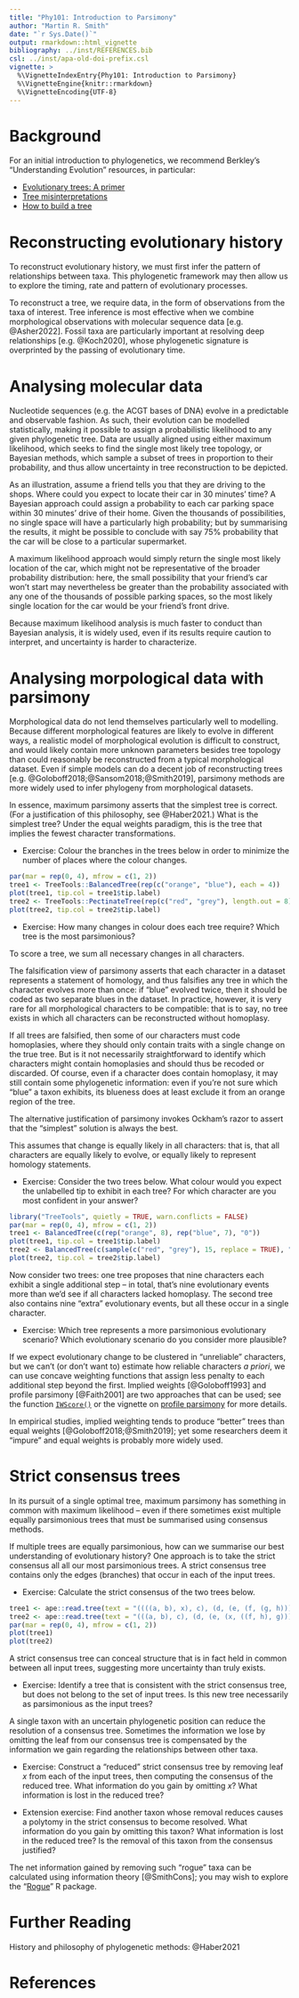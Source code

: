 ```yaml
---
title: "Phy101: Introduction to Parsimony"
author: "Martin R. Smith"
date: "`r Sys.Date()`"
output: rmarkdown::html_vignette
bibliography: ../inst/REFERENCES.bib
csl: ../inst/apa-old-doi-prefix.csl
vignette: >
  %\VignetteIndexEntry{Phy101: Introduction to Parsimony}
  %\VignetteEngine{knitr::rmarkdown}
  %\VignetteEncoding{UTF-8}
---
```


# Background #

For an initial introduction to phylogenetics, we recommend Berkley's
"Understanding Evolution" resources, in particular:

- [Evolutionary trees: A primer](
https://evolution.berkeley.edu/the-tree-room/evolutionary-trees-a-primer/)
- [Tree misinterpretations](
  https://evolution.berkeley.edu/the-tree-room/tree-misinterpretations/)
- [How to build a tree](
  https://evolution.berkeley.edu/the-tree-room/how-to-build-a-tree/)


# Reconstructing evolutionary history #

To reconstruct evolutionary history, we must first infer the pattern of
relationships between taxa.  This phylogenetic framework may then allow us to
explore the timing, rate and pattern of evolutionary processes.

To reconstruct a tree, we require data, in the form of observations from the
taxa of interest. Tree inference is most effective when we combine
morphological observations with molecular sequence data [e.g. @Asher2022].
Fossil taxa are particularly important at resolving deep relationships
[e.g. @Koch2020], whose phylogenetic signature is overprinted by the passing of
evolutionary time.


# Analysing molecular data #

Nucleotide sequences (e.g. the ACGT bases of DNA) evolve in a predictable and
observable fashion.  As such, their evolution can be modelled statistically,
making it possible to assign a probabilistic likelihood to any given
phylogenetic tree. Data are usually aligned using either maximum likelihood,
which seeks to find the single most likely tree topology, or Bayesian methods,
which sample a subset of trees in proportion to their probability, and thus
allow uncertainty in tree reconstruction to be depicted.

As an illustration, assume a friend tells you that they are driving to the
shops.  Where could you expect to locate their car in 30 minutes' time?
A Bayesian approach could assign a probability to each car parking space within
30 minutes' drive of their home. Given the thousands of possibilities, no single
space will have a particularly high probability; but by summarising the results,
it might be possible to conclude with say 75% probability that the car will be
close to a particular supermarket.

A maximum likelihood approach would simply return the single most likely
location of the car, which might not be representative of the broader
probability distribution: 
here, the small possibility that your friend's car won't start may nevertheless
be greater than the probability associated with any one of the thousands of
possible parking spaces, so the most likely single location for the
car would be your friend's front drive.

Because maximum likelihood analysis is much faster to conduct than Bayesian
analysis, it is widely used, even if its results require caution to interpret,
and uncertainty is harder to characterize.


# Analysing morpological data with parsimony #

Morphological data do not lend themselves particularly well to modelling.
Because different morphological features are likely to evolve in different ways,
a realistic model of morphological evolution is difficult to construct, and
would likely contain more unknown parameters besides tree topology than could
reasonably be reconstructed from a typical morphological dataset.
Even if simple models can do a decent job of reconstructing trees
[e.g. @Goloboff2018;@Sansom2018;@Smith2019], parsimony methods are more
widely used to infer phylogeny from morphological datasets.

In essence, maximum parsimony asserts that the simplest tree is correct.
(For a justification of this philosophy, see @Haber2021.)
What is the simplest tree? Under the equal weights paradigm, this is the tree
that implies the fewest character transformations.

- Exercise: Colour the branches in the trees below in order to minimize the
  number of places where the colour changes.

```r
par(mar = rep(0, 4), mfrow = c(1, 2))
tree1 <- TreeTools::BalancedTree(rep(c("orange", "blue"), each = 4))
plot(tree1, tip.col = tree1$tip.label)
tree2 <- TreeTools::PectinateTree(rep(c("red", "grey"), length.out = 8))
plot(tree2, tip.col = tree2$tip.label)
```

- Exercise: How many changes in colour does each tree require?  Which tree is
  the most parsimonious?
  
To score a tree, we sum all necessary changes in all characters.

The falsification view of parsimony asserts that each character in a dataset
represents a statement of homology, and thus falsifies any tree in which the
character evolves more than once: if "blue" evolved twice, then it should be
coded as two separate blues in the dataset.
In practice, however, it is very rare for all morphological characters to be
compatible: that is to say, no tree exists in which all characters can be
reconstructed without homoplasy.

If all trees are falsified, then some of our characters must code homoplasies,
where they should only contain traits with a single change on the true tree.
But is it not necessarily straightforward to identify which characters might 
contain homoplasies and should thus be recoded or discarded.
Of course, even if a character does contain homoplasy, it may still
contain some phylogenetic information: even if you're not sure which "blue" a
taxon exhibits, its blueness does at least exclude it from an orange region
of the tree.

The alternative justification of parsimony invokes Ockham's razor to assert
that the "simplest" solution is always the best.

This assumes that change is equally likely in all characters: that is, that
all characters are equally likely to evolve, or equally likely to represent
homology statements.

- Exercise: Consider the two trees below.  What colour would you expect the
  unlabelled tip to exhibit in each tree?  For which character are you most
  confident in your answer?


```r
library("TreeTools", quietly = TRUE, warn.conflicts = FALSE)
par(mar = rep(0, 4), mfrow = c(1, 2))
tree1 <- BalancedTree(c(rep("orange", 8), rep("blue", 7), "0"))
plot(tree1, tip.col = tree1$tip.label)
tree2 <- BalancedTree(c(sample(c("red", "grey"), 15, replace = TRUE), "0"))
plot(tree2, tip.col = tree2$tip.label)
```


Now consider two trees: one tree proposes that nine characters each exhibit
a single additional step – in total, that's nine evolutionary events more than
we'd see if all characters lacked homoplasy.
The second tree also contains nine "extra" evolutionary events, but all these
occur in a single character.

- Exercise: Which tree represents a more parsimonious evolutionary scenario?
  Which evolutionary scenario do you consider more plausible?


If we expect evolutionary change to be clustered in "unreliable" characters,
but we can't (or don't want to) estimate how reliable characters _a priori_,
we can use concave weighting functions that assign less penalty to each
additional step beyond the first.
Implied weights [@Goloboff1993] and profile parsimony [@Faith2001]
are two approaches that can be used; see the function [`IWScore()`](
https://ms609.github.io/TreeSearch/reference/TreeLength.html) or the 
vignette on [profile parsimony](
https://ms609.github.io/TreeSearch/articles/profile.html) for more details.

In empirical studies, implied weighting tends to produce "better" trees than
equal weights [@Goloboff2018;@Smith2019]; yet some researchers deem it "impure"
and equal weights is probably more widely used.


# Strict consensus trees #

In its pursuit of a single optimal tree, maximum parsimony has something in
common with maximum likelihood -- even if there sometimes exist multiple
equally parsimonious trees that must be summarised using consensus methods.

If multiple trees are equally parsimonious, how can we summarise our 
best understanding of evolutionary history?
One approach is to take the strict consensus all all our most parsimonious
trees.
A strict consensus tree contains only the edges (branches) that occur in each
of the input trees.

- Exercise: Calculate the strict consensus of the two trees below.

```r
tree1 <- ape::read.tree(text = "((((a, b), x), c), (d, (e, (f, (g, h)))));")
tree2 <- ape::read.tree(text = "(((a, b), c), (d, (e, (x, ((f, h), g)))));")
par(mar = rep(0, 4), mfrow = c(1, 2))
plot(tree1)
plot(tree2)
```

A strict consensus tree can conceal structure that is in fact held in common
between all input trees, suggesting more uncertainty than truly exists.

- Exercise: Identify a tree that is consistent with the strict consensus
  tree, but does not belong to the set of input trees.  Is this new tree
  necessarily as parsimonious as the input trees?

A single taxon with an uncertain phylogenetic position can reduce the resolution
of a consensus tree.  Sometimes the information we lose by omitting the leaf
from our consensus tree is compensated by the information we gain regarding the
relationships between other taxa.

- Exercise: Construct a "reduced" strict consensus tree by removing leaf _x_
  from each of the input trees, then computing the consensus of the reduced
  tree.
  What information do you gain by omitting _x_?
  What information is lost in the reduced tree?
  
- Extension exercise: Find another taxon whose removal reduces causes a
  polytomy in the strict consensus to become resolved.
  What information do you gain by omitting this taxon?
  What information is lost in the reduced tree?
  Is the removal of this taxon from the consensus justified?
  
The net information gained by removing such "rogue" taxa can be calculated
using information theory [@SmithCons]; you may wish to explore the "[Rogue](
https://ms609.github.io/Rogue/)" R package.


# Further Reading #

History and philosophy of phylogenetic methods: @Haber2021

# References #

